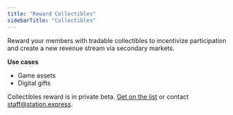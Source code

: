 ```yaml
---
title: "Reward Collectibles"
sidebarTitle: "Collectibles"
---
```


Reward your members with tradable collectibles to incentivize participation and create a new revenue stream via secondary markets.

**Use cases**

- Game assets
- Digital gifts

Collectibles reward is in private beta. [Get on the list](https://6vdcjqzyfj3.typeform.com/to/x3xer1Rs) or contact staff@station.express.
